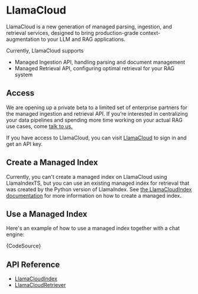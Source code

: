 
# LlamaCloud

LlamaCloud is a new generation of managed parsing, ingestion, and retrieval services, designed to bring production-grade context-augmentation to your LLM and RAG applications.

Currently, LlamaCloud supports

- Managed Ingestion API, handling parsing and document management
- Managed Retrieval API, configuring optimal retrieval for your RAG system

## Access

We are opening up a private beta to a limited set of enterprise partners for the managed ingestion and retrieval API. If you’re interested in centralizing your data pipelines and spending more time working on your actual RAG use cases, come [talk to us.](https://www.llamaindex.ai/contact)

If you have access to LlamaCloud, you can visit [LlamaCloud](https://cloud.llamaindex.ai) to sign in and get an API key.

## Create a Managed Index

Currently, you can't create a managed index on LlamaCloud using LlamaIndexTS, but you can use an existing managed index for retrieval that was created by the Python version of LlamaIndex. See [the LlamaCloudIndex documentation](https://docs.llamaindex.ai/en/stable/module_guides/indexing/llama_cloud_index.html#usage) for more information on how to create a managed index.

## Use a Managed Index

Here's an example of how to use a managed index together with a chat engine:

<CodeBlock language="ts">{CodeSource}</CodeBlock>

## API Reference

- [LlamaCloudIndex](../api/classes/LlamaCloudIndex.md)
- [LlamaCloudRetriever](../api/classes/LlamaCloudRetriever.md)

